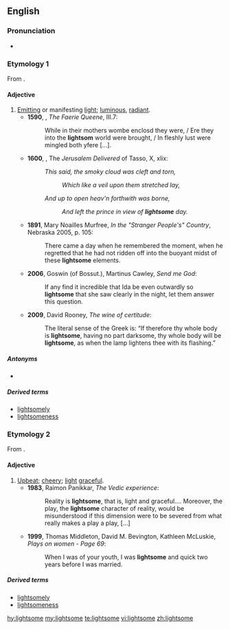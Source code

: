 ==English==

===Pronunciation===
* {{a|UK}} {{IPA|/ˈlʌɪtsəm/|lang=en}}

===Etymology 1===
From {{suffix|light|pos1=n|some|lang=en}}.

====Adjective====
{{en-adj}}

# [[emitting|Emitting]] or manifesting [[light]]; [[luminous]], [[radiant]].
#*'''1590''', {{w|Edmund Spenser}}, ''The Faerie Queene'', III.7:
#*:While in their mothers wombe enclosd they were, / Ere they into the '''lightsom''' world were brought, / In fleshly lust were mingled both yfere […].
#* '''1600''', {{w|Edward Fairfax}}, The ''Jerusalem Delivered'' of Tasso, X, xlix:
#*: ''This said, the smoky  cloud was cleft and torn,''
#*:: ''Which like a veil upon them stretched lay,''
#*: ''And up to open heav'n forthwith was borne,''
#*:: ''And left the prince in view of '''lightsome''' day.''
#* '''1891''', Mary Noailles Murfree, ''In the "Stranger People's" Country'', Nebraska 2005, p. 105:
#*: There came a day when he remembered the moment, when he regretted that he had not ridden off into the buoyant midst of these '''lightsome''' elements.
#* '''2006''', Goswin (of Bossut.), Martinus Cawley, ''Send me God'':
#*: If any find it incredible that Ida be even outwardly so '''lightsome''' that she saw clearly in the night, let them answer this question.
#* '''2009''', David Rooney, ''The wine of certitude'':
#*: The literal sense of the Greek is: “If therefore thy whole body is '''lightsome''', having no part darksome, thy whole body will be '''lightsome''', as when the lamp lightens thee with its flashing.”

=====Antonyms=====
* {{l|en|darksome}}

=====Derived terms=====
* [[lightsomely]]
* [[lightsomeness]]

===Etymology 2===
From {{suffix|light|pos1=a|t1=not heavy|some|lang=en}}.

====Adjective====
{{en-adj}}

# [[upbeat|Upbeat]]; [[cheery]]; [[light]] [[graceful]].
#* '''1983''', Raimon Panikkar, ''The Vedic experience'':
#*: Reality is '''lightsome''', that is, light and graceful.... Moreover, the play, the '''lightsome''' character of reality, would be misunderstood if this dimension were to be severed from what really makes a play a play, [...]
#* '''1999''', Thomas Middleton, David M. Bevington, Kathleen McLuskie, ''Plays on women - Page 69'':
#*: When I was of your youth, I was '''lightsome''' and quick two years before I was married.

=====Derived terms=====
* [[lightsomely]]
* [[lightsomeness]]

[[hy:lightsome]]
[[my:lightsome]]
[[te:lightsome]]
[[vi:lightsome]]
[[zh:lightsome]]